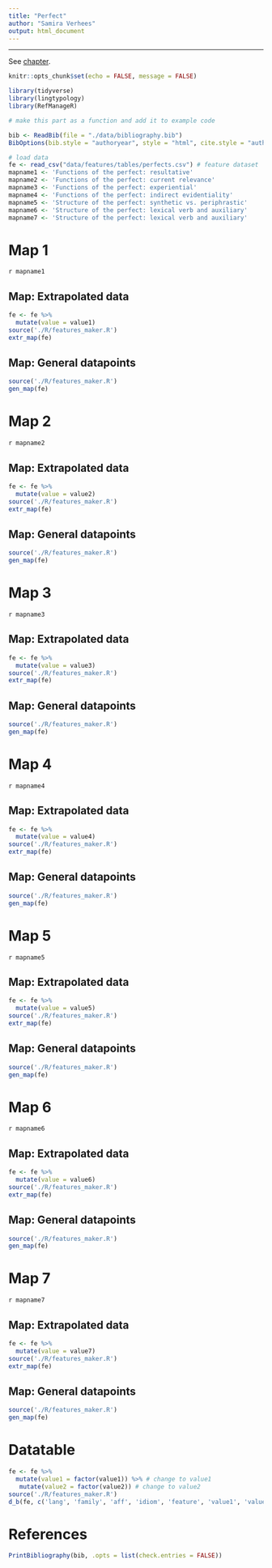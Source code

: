```yaml
---
title: "Perfect"
author: "Samira Verhees"
output: html_document
---
```


---------------------------------------

See [chapter](perfect.html).

```r
knitr::opts_chunk$set(echo = FALSE, message = FALSE)

library(tidyverse)
library(lingtypology)
library(RefManageR)

# make this part as a function and add it to example code

bib <- ReadBib(file = "./data/bibliography.bib")
BibOptions(bib.style = "authoryear", style = "html", cite.style = "authoryear", max.names = 2, sorting = "nyt")

# load data
fe <- read_csv("data/features/tables/perfects.csv") # feature dataset
mapname1 <- 'Functions of the perfect: resultative'
mapname2 <- 'Functions of the perfect: current relevance'
mapname3 <- 'Functions of the perfect: experiential'
mapname4 <- 'Functions of the perfect: indirect evidentiality'
mapname5 <- 'Structure of the perfect: synthetic vs. periphrastic'
mapname6 <- 'Structure of the perfect: lexical verb and auxiliary'
mapname7 <- 'Structure of the perfect: lexical verb and auxiliary'

```

# Map 1{.tabset .tabset-fade .tabset-pills}

`r mapname1`

## Map: Extrapolated data

```r
fe <- fe %>%
  mutate(value = value1)
source('./R/features_maker.R')
extr_map(fe)
```

## Map: General datapoints

```r
source('./R/features_maker.R')
gen_map(fe)
```

# Map 2{.tabset .tabset-fade .tabset-pills}

`r mapname2`

## Map: Extrapolated data

```r
fe <- fe %>%
  mutate(value = value2)
source('./R/features_maker.R')
extr_map(fe)
```

## Map: General datapoints

```r
source('./R/features_maker.R')
gen_map(fe)
```

# Map 3{.tabset .tabset-fade .tabset-pills}

`r mapname3`

## Map: Extrapolated data

```r
fe <- fe %>%
  mutate(value = value3)
source('./R/features_maker.R')
extr_map(fe)
```

## Map: General datapoints

```r
source('./R/features_maker.R')
gen_map(fe)
```

# Map 4{.tabset .tabset-fade .tabset-pills}

`r mapname4`

## Map: Extrapolated data

```r
fe <- fe %>%
  mutate(value = value4)
source('./R/features_maker.R')
extr_map(fe)
```

## Map: General datapoints

```r
source('./R/features_maker.R')
gen_map(fe)
```

# Map 5{.tabset .tabset-fade .tabset-pills}

`r mapname5`

## Map: Extrapolated data

```r
fe <- fe %>%
  mutate(value = value5)
source('./R/features_maker.R')
extr_map(fe)
```

## Map: General datapoints

```r
source('./R/features_maker.R')
gen_map(fe)
```

# Map 6{.tabset .tabset-fade .tabset-pills}

`r mapname6`

## Map: Extrapolated data

```r
fe <- fe %>%
  mutate(value = value6)
source('./R/features_maker.R')
extr_map(fe)
```

## Map: General datapoints

```r
source('./R/features_maker.R')
gen_map(fe)
```

# Map 7{.tabset .tabset-fade .tabset-pills}

`r mapname7`

## Map: Extrapolated data

```r
fe <- fe %>%
  mutate(value = value7)
source('./R/features_maker.R')
extr_map(fe)
```

## Map: General datapoints

```r
source('./R/features_maker.R')
gen_map(fe)
```

# Datatable

```r
fe <- fe %>% 
  mutate(value1 = factor(value1)) %>% # change to value1
   mutate(value2 = factor(value2)) # change to value2
source('./R/features_maker.R')
d_b(fe, c('lang', 'family', 'aff', 'idiom', 'feature', 'value1', 'value2', 'value3', 'value4', 'value5', 'value6', 'value7', 'source', 'page'))
```

# References

```r
PrintBibliography(bib, .opts = list(check.entries = FALSE))
```

<div class="tocify-extend-page" data-unique="tocify-extend-page" style="height: 0;"></div>
<!-- remove extra whitespace at bottom produced by floating table of contents and plots. 
Why do not work on GitHub?-->

